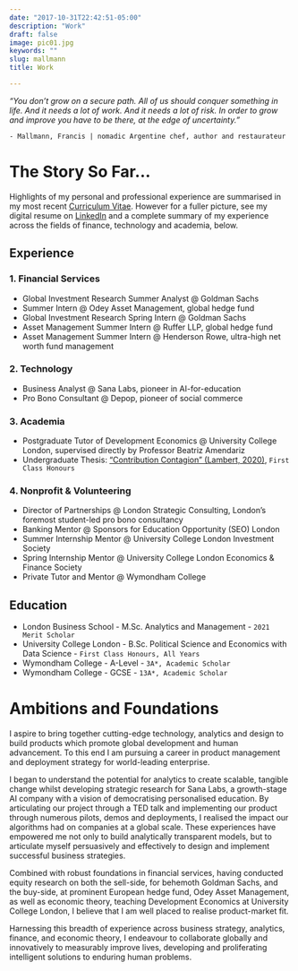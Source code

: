```yaml
---
date: "2017-10-31T22:42:51-05:00"
description: "Work"
draft: false
image: pic01.jpg   
keywords: ""
slug: mallmann
title: Work   

---
```

*"You don't grow on a secure path. All of us should conquer something in life. And it needs a lot of work. And it needs a lot of risk. In order to grow and improve you have to be there, at the edge of uncertainty."*    
  
  `- Mallmann, Francis | nomadic Argentine chef, author and restaurateur`

# The Story So Far... 

Highlights of my personal and professional experience are summarised in my most recent [Curriculum Vitae](https://drive.google.com/file/d/12SyD72Co9dRg4MpBBCtA92TIyoUoLI9t/view?usp=sharing "Alberto Lambert - Curriculum Vitae"){target="_blank"}. However for a fuller picture, see my digital resume on [LinkedIn](https://www.linkedin.com/in/albertolambert/ "Alberto Lambert - LinkedIn"){target="_blank"} and a complete summary of my experience across the fields of finance, technology and academia, below. 

## Experience

### 1. Financial Services 

* Global Investment Research Summer Analyst @ Goldman Sachs
* Summer Intern @ Odey Asset Management, global hedge fund
* Global Investment Research Spring Intern @ Goldman Sachs
* Asset Management Summer Intern @ Ruffer LLP, global hedge fund
* Asset Management Summer Intern @ Henderson Rowe, ultra-high net worth fund management

### 2. Technology

* Business Analyst @ Sana Labs, pioneer in AI-for-education  
* Pro Bono Consultant @ Depop, pioneer of social commerce  

### 3. Academia 

* Postgraduate Tutor of Development Economics @ University College London, supervised directly by Professor Beatriz Amendariz  
* Undergraduate Thesis: ["Contribution Contagion" (Lambert, 2020)](https://drive.google.com/file/d/1XZ3BXYfFX1YIXN1w0vyq6uRW_4JmO856/view?usp=sharing "Contribution Contagion (Lambert, 2020)"){target="_blank"}, `First Class Honours` 

### 4. Nonprofit & Volunteering

* Director of Partnerships @ London Strategic Consulting, London's foremost student-led pro bono consultancy  
* Banking Mentor @ Sponsors for Education Opportunity (SEO) London  
* Summer Internship Mentor @ University College London Investment Society  
* Spring Internship Mentor @ University College London Economics & Finance Society  
* Private Tutor and Mentor @ Wymondham College  

## Education

* London Business School - M.Sc. Analytics and Management - `2021 Merit Scholar`  
* University College London - B.Sc. Political Science and Economics with Data Science - `First Class Honours, All Years`  
* Wymondham College - A-Level - `3A*, Academic Scholar`
* Wymondham College - GCSE - `13A*, Academic Scholar` 

# Ambitions and Foundations

I aspire to bring together cutting-edge technology, analytics and design to build products which promote global development and human advancement. To this end I am pursuing a career in product management and deployment strategy for world-leading enterprise.

I began to understand the potential for analytics to create scalable, tangible change whilst developing strategic research for Sana Labs, a growth-stage AI company with a vision of democratising personalised education. By articulating our project through a TED talk and implementing our product through numerous pilots, demos and deployments, I realised the impact our algorithms had on companies at a global scale. These experiences have empowered me not only to build analytically transparent models, but to articulate myself persuasively and effectively to design and implement successful business strategies. 

Combined with robust foundations in financial services, having conducted equity research on both the sell-side, for behemoth Goldman Sachs, and the buy-side, at prominent European hedge fund, Odey Asset Management, as well as economic theory, teaching Development Economics at University College London, I believe that I am well placed to realise product-market fit. 

Harnessing this breadth of experience across business strategy, analytics, finance, and economic theory, I endeavour to collaborate globally and innovatively to measurably improve lives, developing and proliferating intelligent solutions to enduring human problems.
